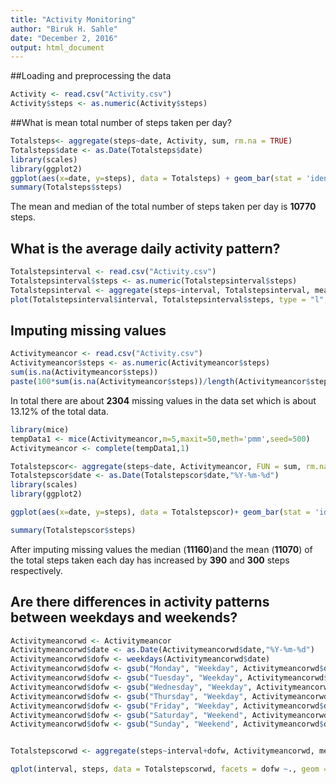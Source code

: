 ```yaml
---
title: "Activity Monitoring"
author: "Biruk H. Sahle"
date: "December 2, 2016"
output: html_document
---
```

##Loading and preprocessing the data

``` r
Activity <- read.csv("Activity.csv")
Activity$steps <- as.numeric(Activity$steps)
```

##What is mean total number of steps taken per day?

```r
Totalsteps<- aggregate(steps~date, Activity, sum, rm.na = TRUE)
Totalsteps$date <- as.Date(Totalsteps$date)
library(scales)
library(ggplot2)
ggplot(aes(x=date, y=steps), data = Totalsteps) + geom_bar(stat = 'identity', position = 'dodge') + scale_x_date(date_breaks = '5 days') + theme(axis.text.x = element_text(angle = 90, vjust = 0.5)) + xlab("Date") + ylab("Total number of steps per day")
summary(Totalsteps$steps)    
```

The mean and median of the total number of steps taken per day is **10770** steps. 

## What is the average daily activity pattern?

```r
Totalstepsinterval <- read.csv("Activity.csv")
Totalstepsinterval$steps <- as.numeric(Totalstepsinterval$steps)
Totalstepsinterval <- aggregate(steps~interval, Totalstepsinterval, mean, na.rm = TRUE)
plot(Totalstepsinterval$interval, Totalstepsinterval$steps, type = "l", xlab = "Interval", ylab = "Average steps")
```

## Imputing missing values


```r
Activitymeancor <- read.csv("Activity.csv")
Activitymeancor$steps <- as.numeric(Activitymeancor$steps)
sum(is.na(Activitymeancor$steps))
paste(100*sum(is.na(Activitymeancor$steps))/length(Activitymeancor$steps),"%",sep="")
```

In total there are about **2304** missing values in the data set which is about 13.12% of the total data. 

``` r
library(mice)
tempData1 <- mice(Activitymeancor,m=5,maxit=50,meth='pmm',seed=500)
Activitymeancor <- complete(tempData1,1)

Totalstepscor<- aggregate(steps~date, Activitymeancor, FUN = sum, rm.na = TRUE )
Totalstepscor$date <- as.Date(Totalstepscor$date,"%Y-%m-%d")
library(scales)
library(ggplot2)

ggplot(aes(x=date, y=steps), data = Totalstepscor)+ geom_bar(stat = 'identity', position = 'dodge')+ scale_x_date(date_breaks = '5 days') + theme(axis.text.x = element_text(angle = 90, vjust = 0.5)) + xlab("Date") + ylab("Total number of steps per day")

summary(Totalstepscor$steps) 

```

After imputing missing values the median (**11160**)and the mean (**11070**) of the total steps taken each day has increased by **390** and **300** steps respectively. 

## Are there differences in activity patterns between weekdays and weekends?

``` r

Activitymeancorwd <- Activitymeancor
Activitymeancorwd$date <- as.Date(Activitymeancorwd$date,"%Y-%m-%d")
Activitymeancorwd$dofw <- weekdays(Activitymeancorwd$date)
Activitymeancorwd$dofw <- gsub("Monday", "Weekday", Activitymeancorwd$dofw, ignore.case = FALSE)
Activitymeancorwd$dofw <- gsub("Tuesday", "Weekday", Activitymeancorwd$dofw, ignore.case = FALSE)
Activitymeancorwd$dofw <- gsub("Wednesday", "Weekday", Activitymeancorwd$dofw, ignore.case = FALSE)
Activitymeancorwd$dofw <- gsub("Thursday", "Weekday", Activitymeancorwd$dofw, ignore.case = FALSE)
Activitymeancorwd$dofw <- gsub("Friday", "Weekday", Activitymeancorwd$dofw, ignore.case = FALSE)
Activitymeancorwd$dofw <- gsub("Saturday", "Weekend", Activitymeancorwd$dofw, ignore.case = FALSE)
Activitymeancorwd$dofw <- gsub("Sunday", "Weekend", Activitymeancorwd$dofw, ignore.case = FALSE)


Totalstepscorwd <- aggregate(steps~interval+dofw, Activitymeancorwd, mean)

qplot(interval, steps, data = Totalstepscorwd, facets = dofw ~., geom = "line", xlab = "Interval", ylab = "Average steps")
```



